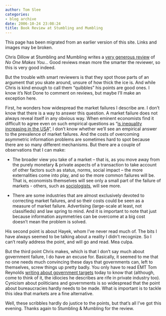 ```yaml
---
author: Tom Slee
categories:
- blog archive
date: 2006-10-24 23:08:24
title: Book Review at Stumbling and Mumbling
---
```


::: {.callout-note}

This page has been migrated from an earlier version of this site. 
Links and images may be broken.

:::



				

Chris Dillow at Stumbling and Mumbling writes a [very generous review](http://stumblingandmumbling.typepad.com/stumbling_and_mumbling/2006/10/noone_makes_you.html) of _No One Makes You..._ Good reviews mean more the smarter the reviewer, so this is very good indeed.




But the trouble with smart reviewers is that they spot those parts of an argument that you skate around, unsure of how thick the ice is. And while Chris is kind enough to call them "quibbles" his points are good ones. I know it's Not Done to comment on reviews, but maybe I'll make an exception here.




First, he wonders how widespread the market failures I describe are. I don't know that there is a way to answer this question. A market failure does not always reveal itself in any obvious way. When eminent economists find it difficult to agree even on such empirical questions as "[is inequality increasing in the USA](http://whimsley.typepad.com/whimsley/2006/07/inequality_i_ch.html)", I don't know whether we'll see an empirical answer to the prevalence of market failures. And the costs of overcoming asymmetric information problems are sometimes hard to spot because there are so many different mechanisms. But there are a couple of observations that I can make:




  * The broader view you take of a market -- that is, as you move away from the purely monetary & private aspects of a transaction to take account of other factors such as status, norms, social impact -- the more externalities come into play, and so the more common failures will be. That is, economists themselves will see only a small part of the failure of markets - others, such as [sociologists](http://whimsley.typepad.com/whimsley/2006/08/economists_and_.html), will see more.


  * There are some industries that are almost exclusively devoted to correcting market failures, and so their costs could be seen as a measure of market failure. Advertising (large-scale at least, not classifieds) and law spring to mind. And it is important to note that just because information asymmetries can be overcome at a big cost doesn't mean the problem is solved.



His second point is about Hayek, whom I've never read much of. The bits I have always seemed to be talking about a reality I didn't recognize. So I can't really address the point, and will go and read. Mea culpa.




But the third point Chris makes, which is that I don't say much about government failure, I do have an excuse for. Basically, it seemed to me that no one needs much convincing these days that governments can, left to themselves, screw things up pretty badly. You only have to read EMT Tom Reynolds [writing about government targets](http://randomreality.blogware.com/blog/_archives/2006/10/24/2437110.html) today to know that (although, come to think of it, the idiocies he describes are rife in private industry too). Cynicism about politicians and governments is so widespread that the point about bureaucracies hardly needs to be made. What is important is to tackle this idea that markets are a fine alternative.




Well, these scribbles hardly do justice to the points, but that's all I've got this evening. Thanks again to Stumbling & Mumbling for the review.


		
